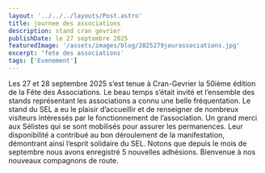 ```yaml
---
layout: '../../../layouts/Post.astro'
title: journee des associations
description: stand cran gevrier
publishDate: le 27 septembre 2025
featuredImage: '/assets/images/blog/2025279jourassociations.jpg'
excerpt: 'fete des associations'
tags: ['Evenement']
---
```

Les 27 et 28 septembre 2025 s’est tenue à Cran-Gevrier la 50ième édition de la Fête des Associations. Le beau temps s’était invité et l’ensemble des stands représentant les associations a connu une belle fréquentation. Le stand du SEL a eu le plaisir d’accueillir et de renseigner de nombreux visiteurs intéressés par le fonctionnement de l’association. Un grand merci aux Sélistes qui se sont mobilisés pour assurer les permanences. Leur disponibilité a contribué au bon déroulement de la manifestation, démontrant ainsi l’esprit solidaire du SEL. Notons que depuis le mois de septembre nous avons enregistré 5 nouvelles adhésions. Bienvenue à nos nouveaux compagnons de route. 

 

